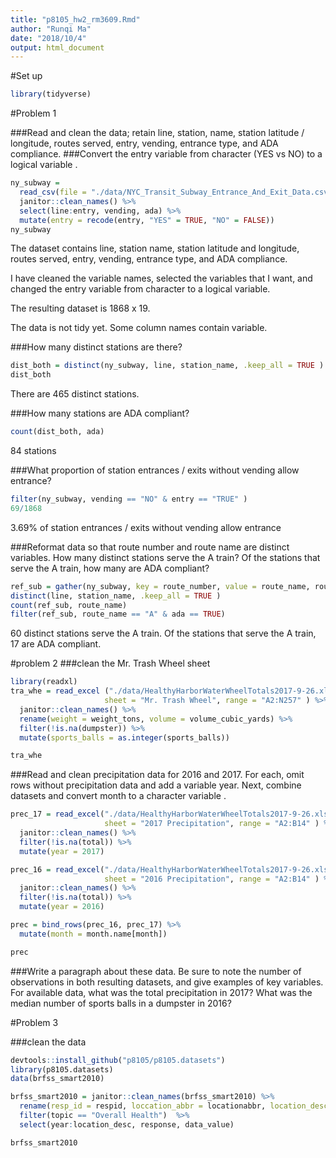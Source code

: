 ```yaml
---
title: "p8105_hw2_rm3609.Rmd"
author: "Runqi Ma"
date: "2018/10/4"
output: html_document
---
```


#Set up
```r
library(tidyverse)
```

#Problem 1

###Read and clean the data; retain line, station, name, station latitude / longitude, routes served, entry, vending, entrance type, and ADA compliance. 
###Convert the entry variable from character (YES vs NO) to a logical variable .
```r
ny_subway = 
  read_csv(file = "./data/NYC_Transit_Subway_Entrance_And_Exit_Data.csv") %>% 
  janitor::clean_names() %>% 
  select(line:entry, vending, ada) %>% 
  mutate(entry = recode(entry, "YES" = TRUE, "NO" = FALSE))
ny_subway
```

The dataset contains line, station name, station latitude and longitude, routes served, entry, vending, entrance type, and ADA compliance.

I have cleaned the variable names, selected the variables that I want, and changed the entry variable from character to a logical variable.

The resulting dataset is 1868 x 19.

The data is not tidy yet. Some column names contain variable.


###How many distinct stations are there? 
```r
dist_both = distinct(ny_subway, line, station_name, .keep_all = TRUE )
dist_both
```
There are 465 distinct stations.

###How many stations are ADA compliant?
```r
count(dist_both, ada)
```
84 stations

###What proportion of station entrances / exits without vending allow entrance?
```r
filter(ny_subway, vending == "NO" & entry == "TRUE" )
69/1868
```
3.69% of station entrances / exits without vending allow entrance

###Reformat data so that route number and route name are distinct variables. How many distinct stations serve the A train? Of the stations that serve the A train, how many are ADA compliant?
```r
ref_sub = gather(ny_subway, key = route_number, value = route_name, route1:route11) %>% 
distinct(line, station_name, .keep_all = TRUE )
count(ref_sub, route_name)
filter(ref_sub, route_name == "A" & ada == TRUE)
```
60 distinct stations serve the A train.
Of the stations that serve the A train, 17 are ADA compliant.


#problem 2
###clean the Mr. Trash Wheel sheet
```r
library(readxl)
tra_whe = read_excel ("./data/HealthyHarborWaterWheelTotals2017-9-26.xlsx", 
                     sheet = "Mr. Trash Wheel", range = "A2:N257" ) %>% 
  janitor::clean_names() %>% 
  rename(weight = weight_tons, volume = volume_cubic_yards) %>% 
  filter(!is.na(dumpster)) %>% 
  mutate(sports_balls = as.integer(sports_balls))

tra_whe
```

###Read and clean precipitation data for 2016 and 2017. For each, omit rows without precipitation data and add a variable year. Next, combine datasets and convert month to a character variable .
```r
prec_17 = read_excel("./data/HealthyHarborWaterWheelTotals2017-9-26.xlsx", 
                     sheet = "2017 Precipitation", range = "A2:B14" ) %>% 
  janitor::clean_names() %>% 
  filter(!is.na(total)) %>% 
  mutate(year = 2017)

prec_16 = read_excel("./data/HealthyHarborWaterWheelTotals2017-9-26.xlsx", 
                     sheet = "2016 Precipitation", range = "A2:B14" ) %>% 
  janitor::clean_names() %>% 
  filter(!is.na(total)) %>% 
  mutate(year = 2016)

prec = bind_rows(prec_16, prec_17) %>% 
  mutate(month = month.name[month])

prec
```

###Write a paragraph about these data. Be sure to note the number of observations in both resulting datasets, and give examples of key variables. For available data, what was the total precipitation in 2017? What was the median number of sports balls in a dumpster in 2016?

#Problem 3

###clean the data
```r
devtools::install_github("p8105/p8105.datasets")
library(p8105.datasets)
data(brfss_smart2010)

brfss_smart2010 = janitor::clean_names(brfss_smart2010) %>% 
  rename(resp_id = respid, loccation_abbr = locationabbr, location_desc = locationdesc) %>% 
  filter(topic == "Overall Health")  %>% 
  select(year:location_desc, response, data_value)

brfss_smart2010
```




